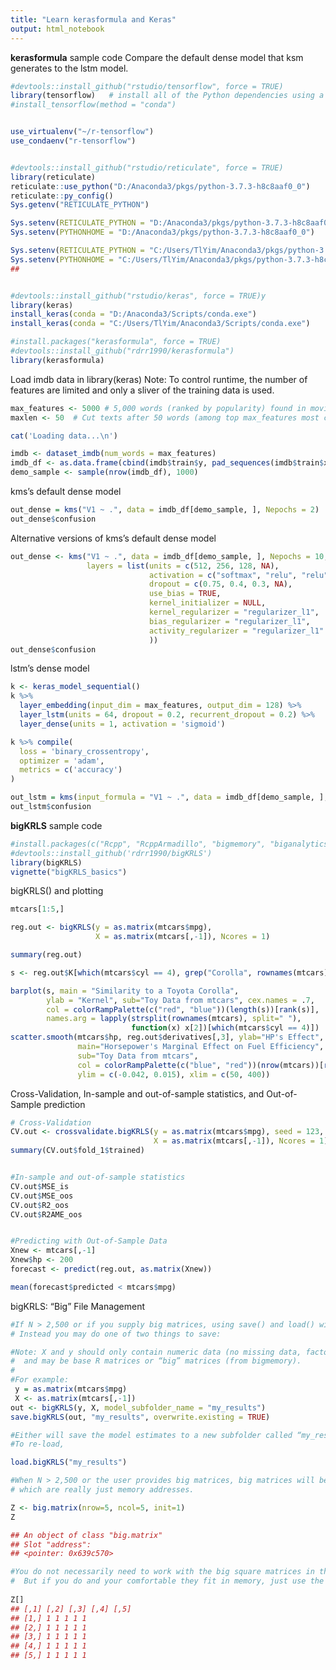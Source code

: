 ```yaml
---
title: "Learn kerasformula and Keras"
output: html_notebook
---
```


 
**kerasformula** sample code
Compare the default dense model that ksm generates to the lstm model. 

```r

#devtools::install_github("rstudio/tensorflow", force = TRUE)
library(tensorflow)   # install all of the Python dependencies using a built-in function
#install_tensorflow(method = "conda")


use_virtualenv("~/r-tensorflow")
use_condaenv("r-tensorflow")


#devtools::install_github("rstudio/reticulate", force = TRUE)
library(reticulate)
reticulate::use_python("D:/Anaconda3/pkgs/python-3.7.3-h8c8aaf0_0")
reticulate::py_config()
Sys.getenv("RETICULATE_PYTHON")

Sys.setenv(RETICULATE_PYTHON = "D:/Anaconda3/pkgs/python-3.7.3-h8c8aaf0_0")
Sys.setenv(PYTHONHOME = "D:/Anaconda3/pkgs/python-3.7.3-h8c8aaf0_0")

Sys.setenv(RETICULATE_PYTHON = "C:/Users/TlYim/Anaconda3/pkgs/python-3.7.3-h8c8aaf0_0")
Sys.setenv(PYTHONHOME = "C:/Users/TlYim/Anaconda3/pkgs/python-3.7.3-h8c8aaf0_0")
##


#devtools::install_github("rstudio/keras", force = TRUE)y
library(keras)
install_keras(conda = "D:/Anaconda3/Scripts/conda.exe")
install_keras(conda = "C:/Users/TlYim/Anaconda3/Scripts/conda.exe")

#install.packages("kerasformula", force = TRUE)
#devtools::install_github("rdrr1990/kerasformula")
library(kerasformula)
```

Load imdb data in library(keras)
Note: To control runtime, the number of features are limited and only a sliver of the training data is used.

```r
max_features <- 5000 # 5,000 words (ranked by popularity) found in movie reviews
maxlen <- 50  # Cut texts after 50 words (among top max_features most common words) 

cat('Loading data...\n')

imdb <- dataset_imdb(num_words = max_features)
imdb_df <- as.data.frame(cbind(imdb$train$y, pad_sequences(imdb$train$x)))
demo_sample <- sample(nrow(imdb_df), 1000)

```

kms's default dense model
```r
out_dense = kms("V1 ~ .", data = imdb_df[demo_sample, ], Nepochs = 2)
out_dense$confusion
```

Alternative versions of kms's default dense model
```r

out_dense <- kms("V1 ~ .", data = imdb_df[demo_sample, ], Nepochs = 10, seed=123, scale=NULL,
                 layers = list(units = c(512, 256, 128, NA), 
                               activation = c("softmax", "relu", "relu", "softmax"),
                               dropout = c(0.75, 0.4, 0.3, NA),
                               use_bias = TRUE,
                               kernel_initializer = NULL,
                               kernel_regularizer = "regularizer_l1",
                               bias_regularizer = "regularizer_l1",
                               activity_regularizer = "regularizer_l1"
                               ))
out_dense$confusion

```



lstm's dense model
```r
k <- keras_model_sequential()
k %>%
  layer_embedding(input_dim = max_features, output_dim = 128) %>% 
  layer_lstm(units = 64, dropout = 0.2, recurrent_dropout = 0.2) %>% 
  layer_dense(units = 1, activation = 'sigmoid')

k %>% compile(
  loss = 'binary_crossentropy',
  optimizer = 'adam',
  metrics = c('accuracy')
)

out_lstm = kms(input_formula = "V1 ~ .", data = imdb_df[demo_sample, ], keras_model_seq = k, Nepochs = 2)
out_lstm$confusion


```



**bigKRLS** sample code

```r
#install.packages(c("Rcpp", "RcppArmadillo", "bigmemory", "biganalytics", "snow", "shiny", "httpuv", "scales", "lazyeval", "tibble"))
#devtools::install_github('rdrr1990/bigKRLS')
library(bigKRLS)
vignette("bigKRLS_basics")
```

bigKRLS() and plotting
```r

mtcars[1:5,]

reg.out <- bigKRLS(y = as.matrix(mtcars$mpg), 
                   X = as.matrix(mtcars[,-1]), Ncores = 1)

summary(reg.out)

s <- reg.out$K[which(mtcars$cyl == 4), grep("Corolla", rownames(mtcars))]

barplot(s, main = "Similarity to a Toyota Corolla",
        ylab = "Kernel", sub="Toy Data from mtcars", cex.names = .7,
        col = colorRampPalette(c("red", "blue"))(length(s))[rank(s)],
        names.arg = lapply(strsplit(rownames(mtcars), split=" "),
                           function(x) x[2])[which(mtcars$cyl == 4)])
scatter.smooth(mtcars$hp, reg.out$derivatives[,3], ylab="HP's Effect", xlab="Horsepower", pch =19, bty = "n",
               main="Horsepower's Marginal Effect on Fuel Efficiency",
               sub="Toy Data from mtcars",
               col = colorRampPalette(c("blue", "red"))(nrow(mtcars))[rank(reg.out$coeffs^2)],
               ylim = c(-0.042, 0.015), xlim = c(50, 400))

```


Cross-Validation, In-sample and out-of-sample statistics, and Out-of-Sample prediction
```r

# Cross-Validation
CV.out <- crossvalidate.bigKRLS(y = as.matrix(mtcars$mpg), seed = 123, Kfolds = 4,
                                X = as.matrix(mtcars[,-1]), Ncores = 1)
summary(CV.out$fold_1$trained)


#In-sample and out-of-sample statistics
CV.out$MSE_is
CV.out$MSE_oos
CV.out$R2_oos
CV.out$R2AME_oos


#Predicting with Out-of-Sample Data
Xnew <- mtcars[,-1]
Xnew$hp <- 200
forecast <- predict(reg.out, as.matrix(Xnew))

mean(forecast$predicted < mtcars$mpg)

```


bigKRLS: “Big” File Management

```r
#If N > 2,500 or if you supply big matrices, using save() and load() will crash your R session. 
# Instead you may do one of two things to save:

#Note: X and y should only contain numeric data (no missing data, factors, or vectors of constants) 
#  and may be base R matrices or “big” matrices (from bigmemory).
#
#For example:
 y = as.matrix(mtcars$mpg)
 X <- as.matrix(mtcars[,-1]) 
out <- bigKRLS(y, X, model_subfolder_name = "my_results")  
save.bigKRLS(out, "my_results", overwrite.existing = TRUE)  

#Either will save the model estimates to a new subfolder called “my_results” in your current working directory. 
#To re-load,

load.bigKRLS("my_results")  

#When N > 2,500 or the user provides big matrices, big matrices will be returned, 
# which are really just memory addresses.

Z <- big.matrix(nrow=5, ncol=5, init=1)
Z

## An object of class "big.matrix"
## Slot "address":
## <pointer: 0x639c570>

#You do not necessarily need to work with the big square matrices in the output. 
#  But if you do and your comfortable they fit in memory, just use the square brackets:
  
Z[]
## [,1] [,2] [,3] [,4] [,5]
## [1,] 1 1 1 1 1
## [2,] 1 1 1 1 1
## [3,] 1 1 1 1 1
## [4,] 1 1 1 1 1
## [5,] 1 1 1 1 1

```
